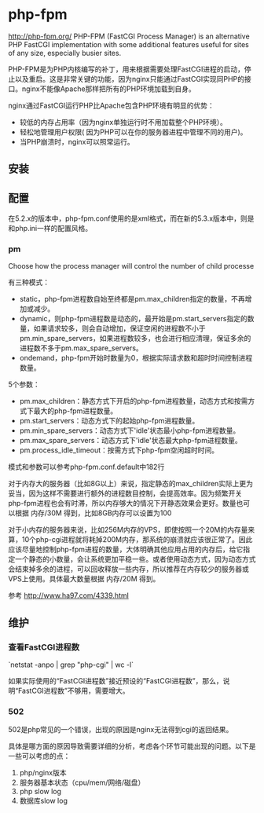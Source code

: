 = php-fpm =
[[http://php-fpm.org/]]
PHP-FPM (FastCGI Process Manager) is an alternative PHP FastCGI implementation with some additional features useful for sites of any size, especially busier sites.

PHP-FPM是为PHP内核编写的补丁，用来根据需要处理FastCGI进程的启动，停止以及重启。这是非常关键的功能，因为nginx只能通过FastCGI实现同PHP的接口。nginx不能像Apache那样把所有的PHP环境加载到自身。

nginx通过FastCGI运行PHP比Apache包含PHP环境有明显的优势：
* 较低的内存占用率（因为nginx单独运行时不用加载整个PHP环境）。
* 轻松地管理用户权限( 因为PHP可以在你的服务器进程中管理不同的用户)。
* 当PHP崩溃时，nginx可以照常运行。

== 安装 ==

== 配置 ==
在5.2.x的版本中，php-fpm.conf使用的是xml格式，而在新的5.3.x版本中，则是和php.ini一样的配置风格。

=== pm ===
Choose how the process manager will control the number of child processe

有三种模式：
* static，php-fpm进程数自始至终都是pm.max_children指定的数量，不再增加或减少。
* dynamic，则php-fpm进程数是动态的，最开始是pm.start_servers指定的数量，如果请求较多，则会自动增加，保证空闲的进程数不小于pm.min_spare_servers，如果进程数较多，也会进行相应清理，保证多余的进程数不多于pm.max_spare_servers。
* ondemand，php-fpm开始时数量为0，根据实际请求数和超时时间控制进程数量。

5个参数：
* pm.max_children：静态方式下开启的php-fpm进程数量，动态方式和按需方式下最大的php-fpm进程数量。
* pm.start_servers：动态方式下的起始php-fpm进程数量。
* pm.min_spare_servers：动态方式下'idle'状态最小php-fpm进程数量。
* pm.max_spare_servers：动态方式下'idle'状态最大php-fpm进程数量。
* pm.process_idle_timeout：按需方式下php-fpm空闲超时时间。

模式和参数可以参考php-fpm.conf.default中182行

对于内存大的服务器（比如8G以上）来说，指定静态的max_children实际上更为妥当，因为这样不需要进行额外的进程数目控制，会提高效率。因为频繁开关php-fpm进程也会有时滞，所以内存够大的情况下开静态效果会更好。数量也可以根据 内存/30M 得到，比如8GB内存可以设置为100

对于小内存的服务器来说，比如256M内存的VPS，即使按照一个20M的内存量来算，10个php-cgi进程就将耗掉200M内存，那系统的崩溃就应该很正常了。因此应该尽量地控制php-fpm进程的数量，大体明确其他应用占用的内存后，给它指定一个静态的小数量，会让系统更加平稳一些。或者使用动态方式，因为动态方式会结束掉多余的进程，可以回收释放一些内存，所以推荐在内存较少的服务器或VPS上使用。具体最大数量根据 内存/20M 得到。

参考 [[http://www.ha97.com/4339.html]]
== 维护 ==
=== 查看FastCGI进程数 ===
`netstat -anpo | grep "php-cgi" | wc -l`

如果实际使用的“FastCGI进程数”接近预设的“FastCGI进程数”，那么，说明“FastCGI进程数”不够用，需要增大。

=== 502 ===
502是php常见的一个错误，出现的原因是nginx无法得到cgi的返回结果。

具体是哪方面的原因导致需要详细的分析，考虑各个环节可能出现的问题。以下是一些可以考虑的点：
# php/nginx版本
# 服务器基本状态（cpu/mem/网络/磁盘）
# php slow log
# 数据库slow log
